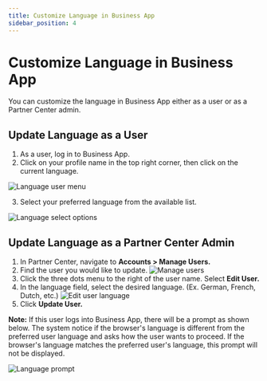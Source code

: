 ```yaml
---
title: Customize Language in Business App
sidebar_position: 4
---
```


# Customize Language in Business App

You can customize the language in Business App either as a user or as a Partner Center admin.

## Update Language as a User

1. As a user, log in to Business App.
2. Click on your profile name in the top right corner, then click on the current language.

![Language user menu](./img/business-app/lang-user-menu.png)

3. Select your preferred language from the available list.

![Language select options](./img/business-app/lang-select-options.png)

## Update Language as a Partner Center Admin

1. In Partner Center, navigate to **Accounts > Manage Users.**
2. Find the user you would like to update.
   ![Manage users](./img/business-app/manage-users.png)
3. Click the three dots menu to the right of the user name. Select **Edit User.**
4. In the language field, select the desired language. (Ex. German, French, Dutch, etc.)
   ![Edit user language](./img/business-app/edit-user-language.png)
5. Click **Update User.**

**Note:** If this user logs into Business App, there will be a prompt as shown below. The system notice if the browser's language is different from the preferred user language and asks how the user wants to proceed. If the browser's language matches the preferred user's language, this prompt will not be displayed.

![Language prompt](./img/business-app/language-prompt.png)